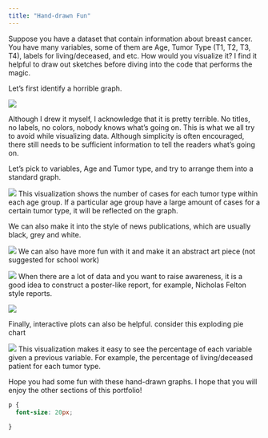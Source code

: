 ```yaml
---
title: "Hand-drawn Fun"
---
```


Suppose you have a dataset that contain information about breast cancer. You have many variables, some of them are Age, Tumor Type (T1, T2, T3, T4), labels for living/deceased, and etc. How would you visualize it? I find it helpful to draw out sketches before diving into the code that performs the magic.

Let's first identify a horrible graph.

![](/Users/Mary/Desktop/ANLY 503/ANLY503_Portfolio/img/1.png)

Although I drew it myself, I acknowledge that it is pretty terrible. No titles, no labels, no colors, nobody knows what's going on. This is what we all try to avoid while visualizing data. Although simplicity is often encouraged, there still needs to be sufficient information to tell the readers what's going on.

Let's pick to variables, Age and Tumor type, and try to arrange them into a standard graph.

![](/Users/Mary/Desktop/ANLY 503/ANLY503_Portfolio/img/2.png)
This visualization shows the number of cases for each tumor type within each age group. If a particular age group have a large amount of cases for a certain tumor type, it will be reflected on the graph.

We can also make it into the style of news publications, which are usually black, grey and white.

![](/Users/Mary/Desktop/ANLY 503/ANLY503_Portfolio/img/5.png)
We can also have more fun with it and make it an abstract art piece (not suggested for school work)

![](/Users/Mary/Desktop/ANLY 503/ANLY503_Portfolio/img/6.png)
When there are a lot of data and you want to raise awareness, it is a good idea to construct a poster-like report, for example, Nicholas Felton style reports.

![](/Users/Mary/Desktop/ANLY 503/ANLY503_Portfolio/img/3.png)


Finally, interactive plots can also be helpful. consider this exploding pie chart

![](/Users/Mary/Desktop/ANLY 503/ANLY503_Portfolio/img/7.png)
This visualization makes it easy to see the percentage of each variable given a previous variable. For example, the percentage of living/deceased patient for each tumor type.

Hope you had some fun with these hand-drawn graphs. I hope that you will enjoy the other sections of this portfolio!



```css
p {
  font-size: 20px;
  
}

```




